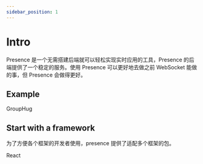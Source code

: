 ```yaml
---
sidebar_position: 1
---
```



# Intro

Presence 是一个无需搭建后端就可以轻松实现实时应用的工具，Presence 的后端提供了一个稳定的服务。使用 Presence 可以更好地去做之前 WebSocket 能做的事，但 Presence 会做得更好。

## Example

<Card href="/examples/group-hug">GroupHug</Card>

## Start with a framework

为了方便各个框架的开发者使用，presence 提供了适配多个框架的包。

<Card href="/docs/presence-react/intro">React</Card>
